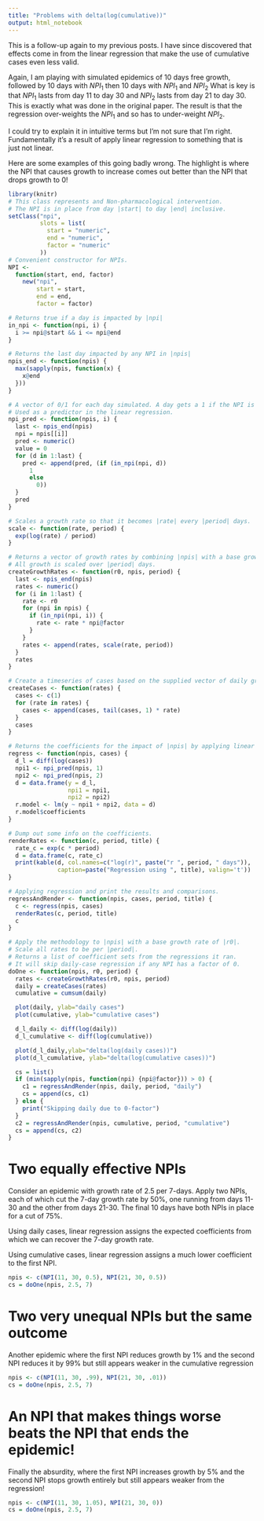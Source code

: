 ```yaml
---
title: "Problems with delta(log(cumulative))"
output: html_notebook
---
```


This is a follow-up again to my previous posts.
I have since discovered that effects
come in from the linear regression
that make the use of cumulative cases
even less valid.

Again, I am playing with simulated epidemics
of 10 days free growth,
followed by 10 days with $NPI_1$
then 10 days with $NPI_1$ and $NPI_2$
What is key is that $NPI_1$ lasts from day 11 to day 30
and $NPI_2$ lasts from day 21 to day 30.
This is exactly what was done in the original paper.
The result is that
the regression over-weights the $NPI_1$
and so has to under-weight $NPI_2$.

I could try to explain it in intuitive terms
but I'm not sure that I'm right.
Fundamentally it's a result of apply linear regression
to something that is just not linear.

Here are some examples of this going badly wrong.
The highlight is where the NPI that causes growth to increase
comes out better than
the NPI that drops growth to 0!

```r
library(knitr)
# This class represents and Non-pharmacological intervention.
# The NPI is in place from day |start| to day |end| inclusive.
setClass("npi",
         slots = list(
           start = "numeric",
           end = "numeric",
           factor = "numeric"
         ))
# Convenient constructor for NPIs.
NPI <-
  function(start, end, factor)
    new("npi",
        start = start,
        end = end,
        factor = factor)

# Returns true if a day is impacted by |npi|
in_npi <- function(npi, i) {
  i >= npi@start && i <= npi@end
}

# Returns the last day impacted by any NPI in |npis|
npis_end <- function(npis) {
  max(sapply(npis, function(x) {
    x@end
  }))
}

# A vector of 0/1 for each day simulated. A day gets a 1 if the NPI is active on that day, 0 otherwise.
# Used as a predictor in the linear regression.
npi_pred <- function(npis, i) {
  last <- npis_end(npis)
  npi = npis[[i]]
  pred <- numeric()
  value = 0
  for (d in 1:last) {
    pred <- append(pred, (if (in_npi(npi, d))
      1
      else
        0))
  }
  pred
}

# Scales a growth rate so that it becomes |rate| every |period| days.
scale <- function(rate, period) {
  exp(log(rate) / period)
}

# Returns a vector of growth rates by combining |npis| with a base growth rate.
# All growth is scaled over |period| days.
createGrowthRates <- function(r0, npis, period) {
  last <- npis_end(npis)
  rates <- numeric()
  for (i in 1:last) {
    rate <- r0
    for (npi in npis) {
      if (in_npi(npi, i)) {
        rate <- rate * npi@factor
      }
    }
    rates <- append(rates, scale(rate, period))
  }
  rates
}

# Create a timeseries of cases based on the supplied vector of daily growth rates.
createCases <- function(rates) {
  cases <- c(1)
  for (rate in rates) {
    cases <- append(cases, tail(cases, 1) * rate)
  }
  cases
}

# Returns the coefficients for the impact of |npis| by applying linear regression to diff(log(|cases|)).
regress <- function(npis, cases) {
  d_l = diff(log(cases))
  npi1 <- npi_pred(npis, 1)
  npi2 <- npi_pred(npis, 2)
  d = data.frame(y = d_l,
                 npi1 = npi1,
                 npi2 = npi2)
  r.model <- lm(y ~ npi1 + npi2, data = d)
  r.model$coefficients
}

# Dump out some info on the coefficients.
renderRates <- function(c, period, title) {
  rate_c = exp(c * period)
  d = data.frame(c, rate_c)
  print(kable(d, col.names=c("log(r)", paste("r ", period, " days")),
              caption=paste("Regression using ", title), valign='t'))
}

# Applying regression and print the results and comparisons.
regressAndRender <- function(npis, cases, period, title) {
  c <- regress(npis, cases)
  renderRates(c, period, title)
  c
}

# Apply the methodology to |npis| with a base growth rate of |r0|.
# Scale all rates to be per |period|.
# Returns a list of coefficient sets from the regressions it ran.
# It will skip daily-case regression if any NPI has a factor of 0.
doOne <- function(npis, r0, period) {
  rates <- createGrowthRates(r0, npis, period)
  daily = createCases(rates)
  cumulative = cumsum(daily)

  plot(daily, ylab="daily cases")
  plot(cumulative, ylab="cumulative cases")

  d_l_daily <- diff(log(daily))
  d_l_cumulative <- diff(log(cumulative))

  plot(d_l_daily,ylab="delta(log(daily cases))")
  plot(d_l_cumulative, ylab="delta(log(cumulative cases))")

  cs = list()
  if (min(sapply(npis, function(npi) {npi@factor})) > 0) {
    c1 = regressAndRender(npis, daily, period, "daily")
    cs = append(cs, c1)
  } else {
    print("Skipping daily due to 0-factor")
  }
  c2 = regressAndRender(npis, cumulative, period, "cumulative")
  cs = append(cs, c2)
}
```

# Two equally effective NPIs

Consider an epidemic with growth rate of 2.5 per 7-days.
Apply two NPIs,
each of which cut the 7-day growth rate by 50%,
one running from days 11-30
and the other from days 21-30.
The final 10 days have both NPIs in place for a cut of 75%.

Using daily cases,
linear regression assigns the expected coefficients
from which we can recover the 7-day growth rate.

Using cumulative cases,
linear regression assigns a much lower coefficient
to the first NPI.

```r
npis <- c(NPI(11, 30, 0.5), NPI(21, 30, 0.5))
cs = doOne(npis, 2.5, 7)
```
# Two very unequal NPIs but the same outcome

Another epidemic where the first NPI
reduces growth by 1%
and the second NPI reduces it by 99%
but still appears weaker in the cumulative regression

```r
npis <- c(NPI(11, 30, .99), NPI(21, 30, .01))
cs = doOne(npis, 2.5, 7)
```
# An NPI that makes things worse beats the NPI that ends the epidemic!

Finally the absurdity,
where the first NPI
increases growth by 5%
and the second NPI stops growth entirely
but still appears weaker from the regression!

```r
npis <- c(NPI(11, 30, 1.05), NPI(21, 30, 0))
cs = doOne(npis, 2.5, 7)
```
